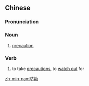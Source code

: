 {{also|防范}}
==Chinese==
{{zh-forms|s=防范}}

===Pronunciation===
{{zh-pron
|m=fángfàn
|c=fong4 faan6
|cat=n,n
}}

===Noun===
{{zh-noun}}

# [[precaution]]

===Verb===
{{zh-noun}}

# to take [[precaution]]s, to [[watch out]] for

[[zh-min-nan:防範]]